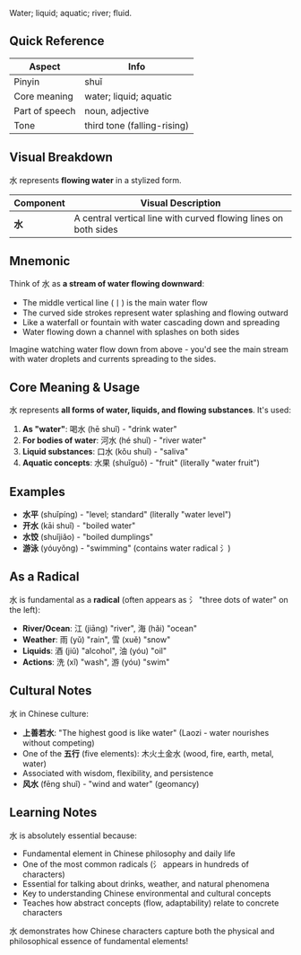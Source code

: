Water; liquid; aquatic; river; fluid.

## Quick Reference

| Aspect        | Info               |
| ------------- | ------------------ |
| Pinyin        | shuǐ               |
| Core meaning  | water; liquid; aquatic |
| Part of speech| noun, adjective    |
| Tone          | third tone (falling-rising) |

## Visual Breakdown

水 represents **flowing water** in a stylized form.

| Component | Visual Description |
| --------- | ------------------ |
| **水**    | A central vertical line with curved flowing lines on both sides |

## Mnemonic

Think of 水 as **a stream of water flowing downward**:
- The middle vertical line (丨) is the main water flow
- The curved side strokes represent water splashing and flowing outward
- Like a waterfall or fountain with water cascading down and spreading
- Water flowing down a channel with splashes on both sides

Imagine watching water flow down from above - you'd see the main stream with water droplets and currents spreading to the sides.

## Core Meaning & Usage

水 represents **all forms of water, liquids, and flowing substances**. It's used:

1. **As "water"**: 喝水 (hē shuǐ) - "drink water"
2. **For bodies of water**: 河水 (hé shuǐ) - "river water"
3. **Liquid substances**: 口水 (kǒu shuǐ) - "saliva"
4. **Aquatic concepts**: 水果 (shuǐguǒ) - "fruit" (literally "water fruit")

## Examples

- **水平** (shuǐpíng) - "level; standard" (literally "water level")
- **开水** (kāi shuǐ) - "boiled water"
- **水饺** (shuǐjiǎo) - "boiled dumplings" 
- **游泳** (yóuyǒng) - "swimming" (contains water radical 氵)

## As a Radical

水 is fundamental as a **radical** (often appears as 氵 "three dots of water" on the left):
- **River/Ocean**: 江 (jiāng) "river", 海 (hǎi) "ocean"
- **Weather**: 雨 (yǔ) "rain", 雪 (xuě) "snow"
- **Liquids**: 酒 (jiǔ) "alcohol", 油 (yóu) "oil"
- **Actions**: 洗 (xǐ) "wash", 游 (yóu) "swim"

## Cultural Notes

水 in Chinese culture:
- **上善若水**: "The highest good is like water" (Laozi - water nourishes without competing)
- One of the **五行** (five elements): 木火土金水 (wood, fire, earth, metal, water)
- Associated with wisdom, flexibility, and persistence
- **风水** (fēng shuǐ) - "wind and water" (geomancy)

## Learning Notes

水 is absolutely essential because:
- Fundamental element in Chinese philosophy and daily life
- One of the most common radicals (氵 appears in hundreds of characters)
- Essential for talking about drinks, weather, and natural phenomena
- Key to understanding Chinese environmental and cultural concepts
- Teaches how abstract concepts (flow, adaptability) relate to concrete characters

水 demonstrates how Chinese characters capture both the physical and philosophical essence of fundamental elements!
